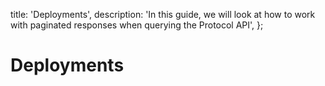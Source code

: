   title: 'Deployments',
  description:
    'In this guide, we will look at how to work with paginated responses when querying the Protocol API',
};

# Deployments
